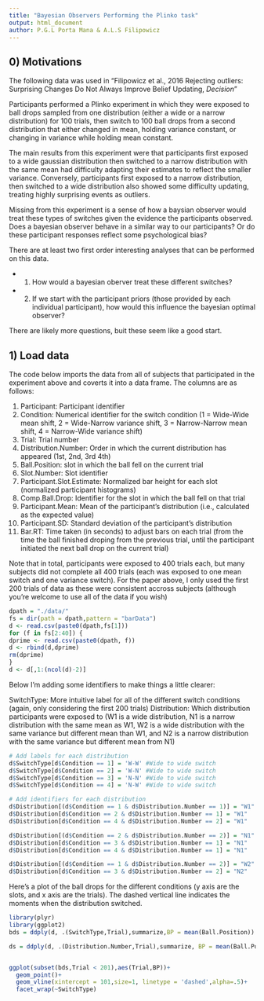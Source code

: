 ```yaml
---
title: "Bayesian Observers Performing the Plinko task"
output: html_document
author: P.G.L Porta Mana & A.L.S Filipowicz
---
```


## 0) Motivations

The following data was used in "Filipowicz et al., 2016 Rejecting outliers: Surprising Changes Do Not Always Improve Belief Updating, *Decision*"

Participants performed a Plinko experiment in which they were exposed to ball drops sampled from one distribution (either a wide or a narrow distribution) for 100 trials, then switch to 100 ball drops from a second distribution that either changed in mean, holding variance constant, or changing in variance while holding mean constant.

The main results from this experiment were that participants first exposed to a wide gaussian distribution then switched to a narrow distribution with the same mean had difficulty adapting their estimates to reflect the smaller variance. Conversely, participants first exposed to a narrow distribution, then switched to a wide distribution also showed some difficulty updating, treating highly surprising events as outliers.

Missing from this experiment is a sense of how a baysian observer would treat these types of switches given the evidence the participants observed. Does a bayesian observer behave in a similar way to our participants? Or do these participant responses reflect some psychological bias?

There are at least two first order interesting analyses that can be performed on this data.

* 1) How would a bayesian oberver treat these different switches?
* 2) If we start with the participant priors (those provided by each individual participant), how would this influence the bayesian optimal observer?

There are likely more questions, buit these seem like a good start.

## 1) Load data

The code below imports the data from all of subjects that participated in the experiment above and coverts it into a data frame. The columns are as follows:

1) Participant: Participant identifier
2) Condition: Numerical identifier for the switch condition (1 = Wide-Wide mean shift, 2 = Wide-Narrow variance shift, 3 = Narrow-Narrow mean shift, 4 = Narrow-Wide variance shift)
3) Trial: Trial number
4) Distribution.Number: Order in which the current distribution has appeared (1st, 2nd, 3rd 4th)
5) Ball.Position: slot in which the ball fell on the current trial
6) Slot.Number: Slot identifier
7) Participant.Slot.Estimate: Normalized bar height for each slot (normalized participant histograms)
8) Comp.Ball.Drop: Identifier for the slot in which the ball fell on that trial
9) Participant.Mean: Mean of the participant's distribution (i.e., calculated as the expected value)
10) Participant.SD: Standard deviation of the participant's distribution
11) Bar.RT: Time taken (in seconds) to adjust bars on each trial (from the time the ball finished droping from the previous trial, until the participant initiated the next ball drop on the current trial)

Note that in total, participants were exposed to 400 trials each, but many subjects did not complete all 400 trials (each was exposed to one mean switch and one variance switch). For the paper above, I only used the first 200 trials of data as these were consistent accross subjects (although you're welcome to use all of the data if you wish)

```r
dpath = "./data/"
fs = dir(path = dpath,pattern = "barData")
d <- read.csv(paste0(dpath,fs[1]))
for (f in fs[2:40]) {
dprime <- read.csv(paste0(dpath, f))
d <- rbind(d,dprime)
rm(dprime)
}
d <- d[,1:(ncol(d)-2)]
```

Below I'm adding some identifiers to make things a little clearer:

SwitchType: More intuitive label for all of the different switch conditions (again, only considering the first 200 trials)
Distribution: Which distribution participants were exposed to (W1 is a wide distribution, N1 is a narrow distribution with the same mean as W1, W2 is a wide distribution with the same variance but different mean than W1, and N2 is a narrow distribution with the same variance but different mean from N1)

```r
# Add labels for each distribution
d$SwitchType[d$Condition == 1] = 'W-W' #Wide to wide switch
d$SwitchType[d$Condition == 2] = 'W-N' #Wide to wide switch
d$SwitchType[d$Condition == 3] = 'N-N' #Wide to wide switch
d$SwitchType[d$Condition == 4] = 'N-W' #Wide to wide switch

# Add identifiers for each distribution
d$Distribution[(d$Condition == 1 & d$Distribution.Number == 1)] = "W1"
d$Distribution[d$Condition == 2 & d$Distribution.Number == 1] = "W1"
d$Distribution[d$Condition == 4 & d$Distribution.Number == 2] = "W1"

d$Distribution[(d$Condition == 2 & d$Distribution.Number == 2)] = "N1"
d$Distribution[d$Condition == 3 & d$Distribution.Number == 1] = "N1"
d$Distribution[d$Condition == 4 & d$Distribution.Number == 1] = "N1"

d$Distribution[(d$Condition == 1 & d$Distribution.Number == 2)] = "W2"
d$Distribution[d$Condition == 3 & d$Distribution.Number == 2] = "N2"
```

Here's a plot of the ball drops for the different conditions (y axis are the slots, and x axis are the trials). The dashed vertical line indicates the moments when the distribution switched.
```r
library(plyr)
library(ggplot2)
bds = ddply(d, .(SwitchType,Trial),summarize,BP = mean(Ball.Position))

ds = ddply(d, .(Distribution.Number,Trial),summarize, BP = mean(Ball.Position))


ggplot(subset(bds,Trial < 201),aes(Trial,BP))+
  geom_point()+
  geom_vline(xintercept = 101,size=1, linetype = 'dashed',alpha=.5)+
  facet_wrap(~SwitchType)
```


